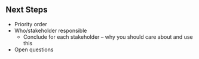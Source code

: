 Next Steps
----------

* Priority order
* Who/stakeholder responsible
   * Conclude for each stakeholder -- why you should care about and use this
* Open questions
